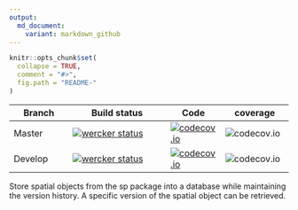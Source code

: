 ```yaml
---
output:
  md_document:
    variant: markdown_github
---
```


<!-- README.md is generated from README.Rmd. Please edit that file -->

```r
knitr::opts_chunk$set(
  collapse = TRUE,
  comment = "#>",
  fig.path = "README-"
)
```

| Branch  | Build status | Code | coverage |
| ------- | ------------ | ---- | -------- |
| Master  | [![wercker status](https://app.wercker.com/status/bd4930c4d92c16decdde4d37c735a894/m/master "wercker status")](https://app.wercker.com/project/bykey/bd4930c4d92c16decdde4d37c735a894) | [![codecov.io](https://codecov.io/github/emarginatus/geoversion/coverage.svg?branch=master)](https://codecov.io/github/emarginatus/geoversion?branch=master) | ![codecov.io](https://codecov.io/github/emarginatus/geoversion/branch.svg?branch=master) |
| Develop | [![wercker status](https://app.wercker.com/status/bd4930c4d92c16decdde4d37c735a894/m/develop "wercker status")](https://app.wercker.com/project/bykey/bd4930c4d92c16decdde4d37c735a894) | [![codecov.io](https://codecov.io/github/emarginatus/geoversion/coverage.svg?branch=develop)](https://codecov.io/github/emarginatus/geoversion?branch=develop) | ![codecov.io](https://codecov.io/github/emarginatus/geoversion/branch.svg?branch=develop) |

Store spatial objects from the sp package into a database while maintaining the version history. A specific version of the spatial object can be retrieved.
